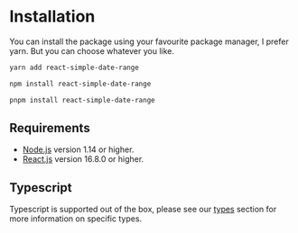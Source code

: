 
# Installation

You can install the package using your favourite package manager, I prefer yarn. But you can choose whatever you like.

<Tabs>
<TabItem value='Yarn' label='yarn' default>

```bash
yarn add react-simple-date-range
```

</TabItem>
<TabItem value='npm' label='npm'>

```bash
npm install react-simple-date-range
```

</TabItem>
<TabItem value='pnpm' label='pnpm'>

```bash
pnpm install react-simple-date-range
```

</TabItem>
</Tabs>

## Requirements

- [Node.js](https://nodejs.org/en/) version 1.14 or higher.
- [React.js](https://reactjs.org) version 16.8.0 or higher.

## Typescript

Typescript is supported out of the box, please see our [types](types.md) section for more information on specific types.
